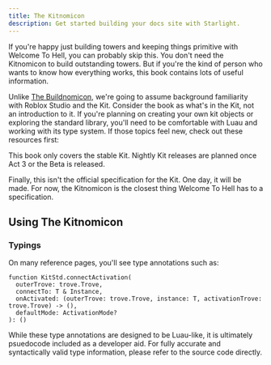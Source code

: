 ```yaml
---
title: The Kitnomicon
description: Get started building your docs site with Starlight.
---
```



If you're happy just building towers and keeping things primitive with
Welcome To Hell, you can probably skip this. You don't need the Kitnomicon to
build outstanding towers. But if you're the kind of person who wants to know how
everything works, this book contains lots of useful information.

Unlike [The Buildnomicon], we're going to assume background familiarity with
Roblox Studio and the Kit. Consider the book as what's in the Kit, not an
introduction to it. If you're planning on creating your own kit objects or
exploring the standard library, you'll need to be comfortable with Luau and
working with its type system. If those topics feel new, check out these
resources first:

<LinkCard
  title="The Buildnomicon"
  href="https://wthgame.github.io/buildnomicon"
  description="Every builder's comprehensive journey into Welcome To Hell."
/>

<LinkCard
  title="Luau"
  href="https://luau.org/"
  description="Documentation for the Luau language"
/>

This book only covers the stable Kit. Nightly Kit releases are planned once
Act 3 or the Beta is released.

Finally, this isn't the official specification for the Kit. One day, it will be
made. For now, the Kitnomicon is the closest thing Welcome To Hell has to a
specification.

[The Buildnomicon]: https://wthgame.github.io/buildnomicon

## Using The Kitnomicon

### Typings

On many reference pages, you'll see type annotations such as:

```luau
function KitStd.connectActivation(
  outerTrove: trove.Trove,
  connectTo: T & Instance,
  onActivated: (outerTrove: trove.Trove, instance: T, activationTrove: trove.Trove) -> (),
  defaultMode: ActivationMode?
): ()
```

While these type annotations are designed to be Luau-like, it is ultimately
psuedocode included as a developer aid. For fully accurate and syntactically
valid type information, please refer to the source code directly.
